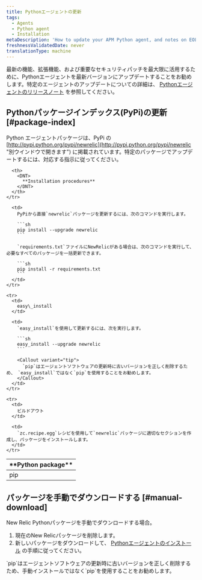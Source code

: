 ```yaml
---
title: Pythonエージェントの更新
tags:
  - Agents
  - Python agent
  - Installation
metaDescription: 'How to update your APM Python agent, and notes on EOL support for early agent versions.'
freshnessValidatedDate: never
translationType: machine
---
```


最新の機能、拡張機能、および重要なセキュリティパッチを最大限に活用するために、Pythonエージェントを最新バージョンにアップデートすることをお勧めします。特定のエージェントのアップデートについての詳細は、 [Pythonエージェントのリリースノート](/docs/release-notes/agent-release-notes/python-release-notes) を参照してください。

## Pythonパッケージインデックス(PyPi)の更新 [#package-index]

Python エージェントパッケージは、PyPi の [http://pypi.python.org/pypi/newrelic](http://pypi.python.org/pypi/newrelic "別ウインドウで開きます") に掲載されています。特定のパッケージでアップデートするには、対応する指示に従ってください。

<table>
  <thead>
    <tr>
      <th width={150}>
        <DNT>
          **Python package**
        </DNT>
      </th>

      <th>
        <DNT>
          **Installation procedures**
        </DNT>
      </th>
    </tr>
  </thead>

  <tbody>
    <tr>
      <td>
        pip
      </td>

      <td>
        PyPiから直接`newrelic`パッケージを更新するには、次のコマンドを実行します。

        ```sh
        pip install --upgrade newrelic
        ```

        `requirements.txt`ファイルにNewRelicがある場合は、次のコマンドを実行して、必要なすべてのパッケージを一括更新できます。

        ```sh
        pip install -r requirements.txt
        ```
      </td>
    </tr>

    <tr>
      <td>
        easy\_install
      </td>

      <td>
        `easy_install`を使用して更新するには、次を実行します。

        ```sh
        easy_install --upgrade newrelic
        ```

        <Callout variant="tip">
          `pip`はエージェントソフトウェアの更新時に古いバージョンを正しく削除するため、 `easy_install`ではなく`pip`を使用することをお勧めします。
        </Callout>
      </td>
    </tr>

    <tr>
      <td>
        ビルドアウト
      </td>

      <td>
        `zc.recipe.egg`レシピを使用して`newrelic`パッケージに適切なセクションを作成し、パッケージをインストールします。
      </td>
    </tr>
  </tbody>
</table>

## パッケージを手動でダウンロードする [#manual-download]

New Relic Pythonパッケージを手動でダウンロードする場合。

1. 現在のNew Relicパッケージを削除します。
2. 新しいパッケージをダウンロードして、 [Pythonエージェントのインストール](/docs/agents/python-agent/installation-configuration/python-agent-installation#download-site) の手順に従ってください。

<Callout variant="tip">
  `pip`はエージェントソフトウェアの更新時に古いバージョンを正しく削除するため、手動インストールではなく`pip`を使用することをお勧めします。
</Callout>